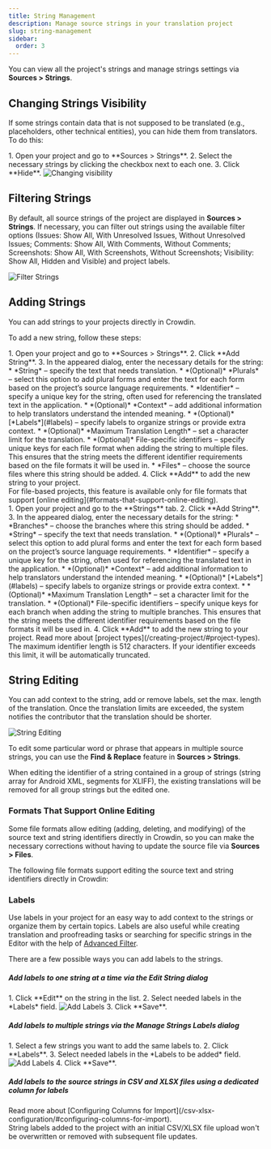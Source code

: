```yaml
---
title: String Management
description: Manage source strings in your translation project
slug: string-management
sidebar:
  order: 3
---
```



You can view all the project's strings and manage strings settings via **Sources > Strings**.

## Changing Strings Visibility

If some strings contain data that is not supposed to be translated (e.g., placeholders, other technical entities), you can hide them from translators. To do this:

<Steps>
  1. Open your project and go to **Sources > Strings**.
  2. Select the necessary strings by clicking the checkbox next to each one.
  3. Click **Hide**. <Image src={stringHide} alt="Changing visibility" />
</Steps>

## Filtering Strings

By default, all source strings of the project are displayed in **Sources > Strings**. If necessary, you can filter out strings using the available filter options (Issues: Show All, With Unresolved Issues, Without Unresolved Issues; Comments: Show All, With Comments, Without Comments; Screenshots: Show All, With Screenshots, Without Screenshots; Visibility: Show All, Hidden and Visible) and project labels.

<Image src={stringFilter} alt="Filter Strings" />

## Adding Strings

You can add strings to your projects directly in Crowdin.

To add a new string, follow these steps:

<Tabs syncKey="projectType">
  <TabItem label="File-based project">
    <Steps>
      1. Open your project and go to **Sources > Strings**.
      2. Click **Add String**.
      3. In the appeared dialog, enter the necessary details for the string:
          * *String* &ndash; specify the text that needs translation.
          * *(Optional)* *Plurals* &ndash; select this option to add plural forms and enter the text for each form based on the project’s source language requirements.
          * *Identifier* &ndash; specify a unique key for the string, often used for referencing the translated text in the application.
          * *(Optional)* *Context* &ndash; add additional information to help translators understand the intended meaning.
          * *(Optional)* [*Labels*](#labels) &ndash; specify labels to organize strings or provide extra context.
          * *(Optional)* *Maximum Translation Length* &ndash; set a character limit for the translation.
          * *(Optional)* File-specific identifiers &ndash; specify unique keys for each file format when adding the string to multiple files. This ensures that the string meets the different identifier requirements based on the file formats it will be used in.
          * *Files* &ndash; choose the source files where this string should be added.
      4. Click **Add** to add the new string to your project.
    </Steps>
    <Aside>
      For file-based projects, this feature is available only for file formats that support [online editing](#formats-that-support-online-editing).
    </Aside>
  </TabItem>
  <TabItem label="String-based project">
    <Steps>
      1. Open your project and go to the **Strings** tab.
      2. Click **Add String**.
      3. In the appeared dialog, enter the necessary details for the string:
          * *Branches* &ndash; choose the branches where this string should be added.
          * *String* &ndash; specify the text that needs translation.
          * *(Optional)* *Plurals* &ndash; select this option to add plural forms and enter the text for each form based on the project’s source language requirements.
          * *Identifier* &ndash; specify a unique key for the string, often used for referencing the translated text in the application.
          * *(Optional)* *Context* &ndash; add additional information to help translators understand the intended meaning.
          * *(Optional)* [*Labels*](#labels) &ndash; specify labels to organize strings or provide extra context.
          * *(Optional)* *Maximum Translation Length* &ndash; set a character limit for the translation.
          * *(Optional)* File-specific identifiers &ndash; specify unique keys for each branch when adding the string to multiple branches. This ensures that the string meets the different identifier requirements based on the file formats it will be used in.
      4. Click **Add** to add the new string to your project.
    </Steps>
  </TabItem>
</Tabs>

<ReadMore>
  Read more about [project types](/creating-project/#project-types).
</ReadMore>

<Aside type="caution" title="Limitations">
  The maximum identifier length is 512 characters. If your identifier exceeds this limit, it will be automatically truncated.
</Aside>

## String Editing

You can add context to the string, add or remove labels, set the max. length of the translation. Once the translation limits are exceeded, the system notifies the contributor that the translation should be shorter.

<Image src={stringEdit} alt="String Editing" class="width-lg" />

To edit some particular word or phrase that appears in multiple source strings, you can use the **Find & Replace** feature in **Sources > Strings**.

<Aside type="caution">
  When editing the identifier of a string contained in a group of strings (string array for Android XML, segments for XLIFF), the existing translations will be removed for all group strings but the edited one.
</Aside>

### Formats That Support Online Editing

Some file formats allow editing (adding, deleting, and modifying) of the source text and string identifiers directly in Crowdin, so you can make the necessary corrections without having to update the source file via **Sources > Files**.

The following file formats support editing the source text and string identifiers directly in Crowdin:

<Include file="editable-formats-list.mdx" />

### Labels

Use labels in your project for an easy way to add context to the strings or organize them by certain topics. Labels are also useful while creating translation and proofreading tasks or searching for specific strings in the Editor with the help of [Advanced Filter](/online-editor/#advanced-filter).

<LinkCard
  title="Managing Project Labels"
  description="Learn how to make your Crowdin project labels."
  href="/project-settings/labels/"
/>

There are a few possible ways you can add labels to the strings.

##### Add labels to one string at a time via the *Edit String* dialog

<Steps>
  1. Click **Edit** on the string in the list.
  2. Select needed labels in the *Labels* field. <Image src={labelsAddingToOneString} alt="Add Labels" class="width-lg" />
  3. Click **Save**.
</Steps>

##### Add labels to multiple strings via the *Manage Strings Labels* dialog

<Steps>
  1. Select a few strings you want to add the same labels to.
  2. Click **Labels**.
  3. Select needed labels in the *Labels to be added* field. <Image src={labelsAddingToMultipleStrings} alt="Add Labels" class="width-lg" />
  4. Click **Save**.
</Steps>

##### Add labels to the source strings in CSV and XLSX files using a dedicated column for labels

<ReadMore>
  Read more about [Configuring Columns for Import](/csv-xlsx-configuration/#configuring-columns-for-import).
</ReadMore>

<Aside>
  String labels added to the project with an initial CSV/XLSX file upload won't be overwritten or removed with subsequent file updates.
</Aside>
